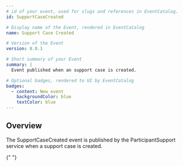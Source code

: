 ```yaml
---
# id of your event, used for slugs and references in EventCatalog.
id: SupportCaseCreated

# Display name of the Event, rendered in EventCatalog
name: Support Case Created

# Version of the Event
version: 0.0.1

# Short summary of your Event
summary: |
  Event published when an support case is created.

# Optional badges, rendered to UI by EventCatalog
badges:
  - content: New event
    backgroundColor: blue
    textColor: blue
---
```


## Overview

The SupportCaseCreated event is published by the ParticipantSupport service when a support case is created.

<Schema />{" "}

